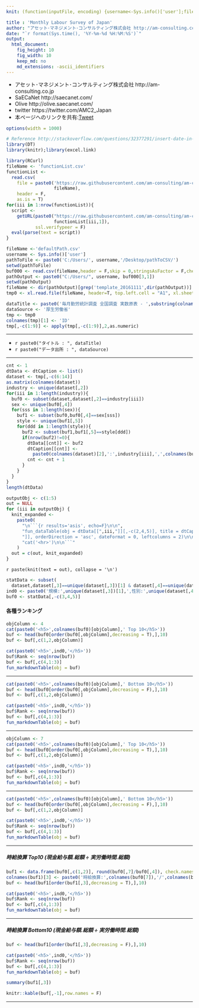 ```yaml
---
knit: (function(inputFile, encoding) {username<-Sys.info()['user'];fileName<-'defaultPath.csv';pathToFile <-paste0('C:/Users/', username,'/Desktop/pathToCSV/');setwd(pathToFile);buf0<-read.csv(fileName,header = F,skip = 0,stringsAsFactor = F,check.names = F,fileEncoding = 'utf-8');timeStamp<-format(Sys.time(),'%Y%m%d%H%M%S');rmarkdown::render(inputFile, encoding = encoding, output_file = paste0('C:/Users/',username,buf0[2,1],'charts/','am-consulting.co.jp-monthlyLabourSurvey.html')) })

title : 'Monthly Labour Survey of Japan'
author: "アセット･マネジメント･コンサルティング株式会社 http://am-consulting.co.jp"
date: "`r format(Sys.time(), '%Y-%m-%d %H:%M:%S')`"
output: 
  html_document:
    fig_height: 10
    fig_width: 10
    keep_md: no
    md_extensions: -ascii_identifiers 
---
```

<link href="http://knowledgevault.saecanet.com/components/rmarkdown-html.css" rel="stylesheet">
<script src="http://knowledgevault.saecanet.com/components/JavascriptCode.js"></script>
<style>.main-container {max-width : 1000px;}</style>

- アセット･マネジメント･コンサルティング株式会社 http://am-consulting.co.jp
- SaECaNet http://saecanet.com/
- Olive http://olive.saecanet.com/
- twitter https://twitter.com/AMC2_Japan
- 本ページへのリンクを共有:<a href="https://twitter.com/share" class="twitter-share-button" data-via="AMC2_Japan" data-size="large">Tweet</a> <script>!function(d,s,id){var js,fjs=d.getElementsByTagName(s)[0],p=/^http:/.test(d.location)?'http':'https';if(!d.getElementById(id)){js=d.createElement(s);js.id=id;js.src=p+'://platform.twitter.com/widgets.js';fjs.parentNode.insertBefore(js,fjs);}}(document, 'script', 'twitter-wjs');</script>

```r
options(width = 1000)
```

```r
# Reference http://stackoverflow.com/questions/32377291/insert-date-in-filename-while-knitting-document-using-rstudio-knit-button
library(DT)
library(knitr);library(excel.link)
```

```r
library(RCurl)
fileName <- 'functionList.csv'
functionList <-
  read.csv(
    file = paste0('https://raw.githubusercontent.com/am-consulting/am-consulting.github.io/master/csv/',
                  fileName),
    header = F,
    as.is = T)
for(iii in 1:nrow(functionList)){
  script <- 
    getURL(paste0("https://raw.githubusercontent.com/am-consulting/am-consulting.github.io/master/", 
                  functionList[iii,1]),
           ssl.verifypeer = F)
  eval(parse(text = script))
}
```

```r
fileName <-'defaultPath.csv'
username <- Sys.info()['user']
pathToFile <- paste0('C:/Users/', username,'/Desktop/pathToCSV/')
setwd(pathToFile)
buf000 <- read.csv(fileName,header = F,skip = 0,stringsAsFactor = F,check.names = F,fileEncoding = 'utf-8')
pathOutput <- paste0("C:/Users/", username, buf000[3,1])
setwd(pathOutput)
fileName <- dir(pathOutput)[grep('template_20161111',dir(pathOutput))]
tmp0 <- xl.read.file(fileName, header=T, top.left.cell = "A1", xl.sheet = 2, excel.visible = F)
```

```r
dataTitle <- paste0('毎月勤労統計調査 全国調査 実数原表 - ',substring(colnames(tmp0)[1],6))
dataSource <- '厚生労働省'
tmp <- tmp0
colnames(tmp)[1] <- 'ID'
tmp[,-c(1:9)] <- apply(tmp[,-c(1:9)],2,as.numeric)
```

***

- `r paste0("タイトル : ", dataTitle)`
- `r paste0("データ出所 : ", dataSource)`

***

```r
cnt <- 1
dtData <- dtCaption <- list()
dataset <- tmp[,-c(6:14)]
as.matrix(colnames(dataset))
industry <- unique(dataset[,2])
for(iii in 1:length(industry)){
  buf0 <- subset(dataset,dataset[,2]==industry[iii])
  sex <- unique(buf0[,4])
  for(sss in 1:length(sex)){
    buf1 <- subset(buf0,buf0[,4]==sex[sss])
    style <- unique(buf1[,5])
    for(ddd in 1:length(style)){
      buf2 <- subset(buf1,buf1[,5]==style[ddd])
      if(nrow(buf2)!=0){
        dtData[[cnt]] <- buf2
        dtCaption[[cnt]] <- 
          paste0(colnames(dataset)[2],':',industry[iii],',',colnames(buf0)[4],':',sex[sss],',',colnames(buf1)[5],':',style[ddd]) 
        cnt <- cnt + 1
      }
    }
  }
}
length(dtData)
```

```r
outputObj <- c(1:5) 
out = NULL
for (iii in outputObj) {
  knit_expanded <-
    paste0(
      "\n```{r results='asis', echo=F}\n\n",
      "fun_dataTable(obj = dtData[[",iii,"]][,-c(2,4,5)], title = dtCaption[[",iii,
      "]], orderDirection = 'asc', dateFormat = 0, leftcolumns = 2)\n\n",
      "cat('<hr>')\n\n```"
    )
  out = c(out, knit_expanded)
}
```

`r paste(knit(text = out), collapse = '\n')`

```r
statData <- subset(
  dataset,dataset[,3]==unique(dataset[,3])[1] & dataset[,4]==unique(dataset[,4])[1] & dataset[,5]==unique(dataset[,5])[2])
ind0 <- paste0('規模:',unique(dataset[,3])[1],',性別:',unique(dataset[,4])[1],',形態:',unique(dataset[,5])[2])
buf0 <- statData[,-c(3,4,5)]
```

#### 各種ランキング

```r
objColumn <- 4
cat(paste0('<h5>',colnames(buf0)[objColumn],' Top 10</h5>'))
buf <- head(buf0[order(buf0[,objColumn],decreasing = T),],10)
buf <- buf[,c(1,2,objColumn)]

cat(paste0('<h5>',ind0,'</h5>'))
buf$Rank <- seq(nrow(buf))
buf <- buf[,c(4,1:3)]
fun_markdownTable(obj = buf)
```

***

```r
cat(paste0('<h5>',colnames(buf0)[objColumn],' Bottom 10</h5>'))
buf <- head(buf0[order(buf0[,objColumn],decreasing = F),],10)
buf <- buf[,c(1,2,objColumn)]

cat(paste0('<h5>',ind0,'</h5>'))
buf$Rank <- seq(nrow(buf))
buf <- buf[,c(4,1:3)]
fun_markdownTable(obj = buf)
```

***

```r
objColumn <- 7
cat(paste0('<h5>',colnames(buf0)[objColumn],' Top 10</h5>'))
buf <- head(buf0[order(buf0[,objColumn],decreasing = T),],10)
buf <- buf[,c(1,2,objColumn)]

cat(paste0('<h5>',ind0,'</h5>'))
buf$Rank <- seq(nrow(buf))
buf <- buf[,c(4,1:3)]
fun_markdownTable(obj = buf)
```

***

```r
cat(paste0('<h5>',colnames(buf0)[objColumn],' Bottom 10</h5>'))
buf <- head(buf0[order(buf0[,objColumn],decreasing = F),],10)
buf <- buf[,c(1,2,objColumn)]

cat(paste0('<h5>',ind0,'</h5>'))
buf$Rank <- seq(nrow(buf))
buf <- buf[,c(4,1:3)]
fun_markdownTable(obj = buf)
```

***
##### 時給換算 Top10 (現金給与額.総額 ÷ 実労働時間.総額)

```r
buf1 <- data.frame(buf0[,c(1,2)], round(buf0[,7]/buf0[,4]), check.names = F, stringsAsFactors = F)
colnames(buf1)[3] <- paste0('時給換算:',colnames(buf0[7]),'/',colnames(buf0[4]))
buf <- head(buf1[order(buf1[,3],decreasing = T),],10)

cat(paste0('<h5>',ind0,'</h5>'))
buf$Rank <- seq(nrow(buf))
buf <- buf[,c(4,1:3)]
fun_markdownTable(obj = buf)
```

***

##### 時給換算 Bottom10 (現金給与額.総額 ÷ 実労働時間.総額)

```r
buf <- head(buf1[order(buf1[,3],decreasing = F),],10)

cat(paste0('<h5>',ind0,'</h5>'))
buf$Rank <- seq(nrow(buf))
buf <- buf[,c(4,1:3)]
fun_markdownTable(obj = buf)
```

```r
summary(buf1[,3])
```

```r
knitr::kable(buf[,-1],row.names = F)
```

***
<script>MakeNegative()</script>
<script>
  (function(i,s,o,g,r,a,m){i['GoogleAnalyticsObject']=r;i[r]=i[r]||function(){
  (i[r].q=i[r].q||[]).push(arguments)},i[r].l=1*new Date();a=s.createElement(o),
  m=s.getElementsByTagName(o)[0];a.async=1;a.src=g;m.parentNode.insertBefore(a,m)
  })(window,document,'script','https://www.google-analytics.com/analytics.js','ga');

  ga('create', 'UA-3077339-5', 'auto');
  ga('send', 'pageview');

</script>
